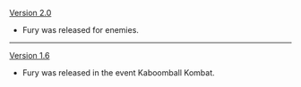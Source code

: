 {{Change History/Header}}
[[Version 2.0]]
* Fury was released for enemies.
----
[[Version 1.6]]
* Fury was released in the event Kaboomball Kombat.